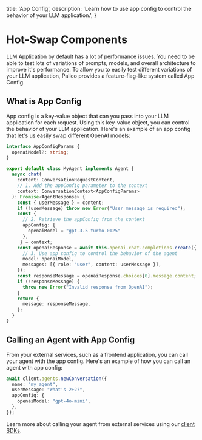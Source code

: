 
  title: 'App Config',
  description:
    'Learn how to use app config to control the behavior of your LLM application.',
}

# Hot-Swap Components

LLM Application by default has a lot of performance issues. You need to be able to test lots of variations of prompts, models, and overall architecture to improve it's performance. To allow you to easily test different variations of your LLM application, Palico provides a feature-flag-like system called App Config.

## What is App Config
App config is a key-value object that can you pass into your LLM application for each request. Using this key-value object, you can control the behavior of your LLM application. Here's an example of an app config that let's us easily swap different OpenAI models:

```typescript {{title: "src/agents/my_agent/index.ts"}}
interface AppConfigParams {
  openaiModel?: string;
}

export default class MyAgent implements Agent {
  async chat(
    content: ConversationRequestContent,
    // 1. Add the appConfig parameter to the context
    context: ConversationContext<AppConfigParams>
  ): Promise<AgentResponse> {
    const { userMessage } = content;
    if (!userMessage) throw new Error("User message is required");
    const { 
      // 2. Retrieve the appConfig from the context
      appConfig: { 
        openaiModel = "gpt-3.5-turbo-0125" 
      },
     } = context;
    const openaiResponse = await this.openai.chat.completions.create({
      // 3. Use app config to control the behavior of the agent
      model: openaiModel,
      messages: [{ role: "user", content: userMessage }],
    });
    const responseMessage = openaiResponse.choices[0].message.content;
    if (!responseMessage) {
      throw new Error("Invalid response from OpenAI");
    }
    return {
      message: responseMessage,
    };
  }
}
```

## Calling an Agent with App Config
From your external services, such as a frontend application, you can call your agent with the app config. Here's an example of how you can call an agent with app config:

```typescript
await client.agents.newConversation({
  name: "my_agent",
  userMessage: "What's 2+2?",
  appConfig: {
    openaiModel: "gpt-4o-mini",
  },
});
```
Learn more about calling your agent from external services using our [client SDKs](../client_sdk).

